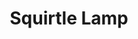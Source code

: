 ---
title: "Squirtle Lamp"
meta_title: "Squirtle Lamp craft"
description: "Craft de Squirtle Lamp"
rank: "s"
draft: false
name: "Squirtle Lamp"
recipe_img: "https://wiki.pokexgames.com/images/d/d5/Squirtle_Lamp.png"
level: 106
craft_time: 57600
result: 1
value_npc: 1
ingredients:
  - name: "Drawing Clipboards"
    quantity: 15
    item_img: "https://wiki.pokexgames.com/images/3/36/Drawing_Clipboard.png"
    value_npc: 1
  - name: "Alolan Electric Rat Tail"
    quantity: 1
    item_img: "https://wiki.pokexgames.com/images/9/92/Alolan_Electric_Rat_Tail.png"
    value_npc: 1
  - name: "Whiskers Fin"
    quantity: 3
    item_img: "https://wiki.pokexgames.com/images/2/23/Whiskers_Fin.png"
    value_npc: 1
  - name: "Corrupted Black Hull"
    quantity: 2
    item_img: "https://wiki.pokexgames.com/images/6/62/Corrupted-Black-Hull.gif"
    value_npc: 1
  - name: "Solid Head"
    quantity: 1
    item_img: "https://wiki.pokexgames.com/images/7/74/Solid_Head.png"
    value_npc: 1
---